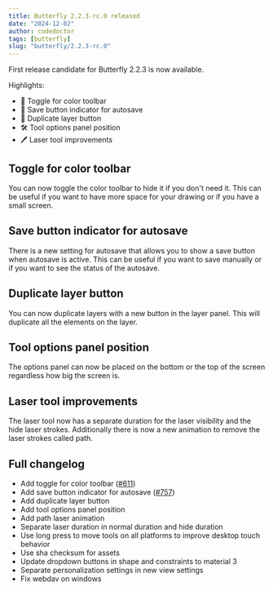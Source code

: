 ```yaml
---
title: Butterfly 2.2.3-rc.0 released
date: "2024-12-02"
author: codedoctor
tags: [butterfly]
slug: "butterfly/2.2.3-rc.0"
---
```


First release candidate for Butterfly 2.2.3 is now available.

Highlights:

- 🎨 Toggle for color toolbar
- 💾 Save button indicator for autosave
- 📂 Duplicate layer button
- 🛠 Tool options panel position
- 🖊️ Laser tool improvements

## Toggle for color toolbar

You can now toggle the color toolbar to hide it if you don't need it. This can be useful if you want to have more space for your drawing or if you have a small screen.

## Save button indicator for autosave

There is a new setting for autosave that allows you to show a save button when autosave is active. This can be useful if you want to save manually or if you want to see the status of the autosave.

## Duplicate layer button

You can now duplicate layers with a new button in the layer panel. This will duplicate all the elements on the layer.

## Tool options panel position

The options panel can now be placed on the bottom or the top of the screen regardless how big the screen is.

## Laser tool improvements

The laser tool now has a separate duration for the laser visibility and the hide laser strokes.
Additionally there is now a new animation to remove the laser strokes called path.

## Full changelog

* Add toggle for color toolbar ([#611](https://github.com/LinwoodDev/Butterfly/issues/611))
* Add save button indicator for autosave ([#757](https://github.com/LinwoodDev/Butterfly/issues/757))
* Add duplicate layer button
* Add tool options panel position
* Add path laser animation
* Separate laser duration in normal duration and hide duration
* Use long press to move tools on all platforms to improve desktop touch behavior
* Use sha checksum for assets
* Update dropdown buttons in shape and constraints to material 3
* Separate personalization settings in new view settings
* Fix webdav on windows
